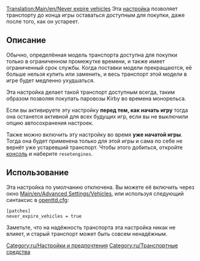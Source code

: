 [[Translation:Main/en/Never expire vehicles]]{{en/-}}
Эта [[Main/ru/Расширенные настройки|настройка]] позволяет транспорту до конца игры оставаться доступным для покупки, даже после того, как он устареет.

== Описание ==
Обычно, определённая модель транспорта доступна для покупки только в ограниченном промежутке времени, и также имеет ограниченный срок службы. Когда поставки модели прекращаются, её больше нельзя купить или заменить, и весь транспорт этой модели в игре будет медленно ухудшаться.

Эта настройка делает такой транспорт доступным всегда, таким образом позволяя покупать паровозы Kirby во времена монорельса.

Если вы активируете эту настройку '''перед тем, как начать игру''' тогда она останется активной для всех будущих игр, если вы не выключили опцию автосохранения настроек.

Также можно включить эту настройку во время '''уже начатой игры'''. Тогда она будет применена только для этой игры и сама по себе не вернёт уже устаревший транспорт. Чтобы этого добиться, откройте [[Main/ru/Консоль|консоль]] и наберите <code>resetengines</code>.

== Использование ==
Эта настройка по умолчанию отключена. Вы можете её включить через окно [[Main/en/Advanced Settings/Vehicles]], или используя следующий синтаксис в [[Main/ru/Openttd.cfg|openttd.cfg]]:
<pre>
[patches]
never_expire_vehicles = true
</pre>

Заметьте, что на надёжность транспорта эта настройка никак не влияет, и старый транспорт может быть совсем ненадёжным.

[[Category:ru/Настройки и предпочтения]]
[[Category:ru/Транспортные средства]]